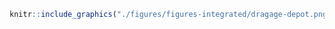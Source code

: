 <!-- #### Dragage - Sites de dépôts {-} -->


<!-- -------------------------------------------------- -->

```r
knitr::include_graphics("./figures/figures-integrated/dragage-depot.png")
```

<br>
